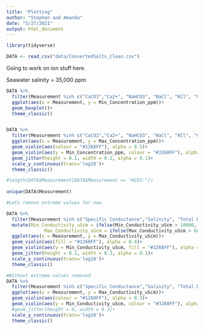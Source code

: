 ```yaml
---
title: "Plotting"
author: "Stephen and Amanda"
date: "5/27/2021"
output: html_document
---
```


```r

library(tidyverse)

```

```r
DATA <- read_csv("data/ConvertedSalts_Clean.csv")

```

Going to work on ion stuff here.

Seawater salinity = 35,000 ppm
```r


DATA %>% 
  filter(Measurement %in% c("CaCO3","Ca2+", "NaHCO3", "NaCl", "KCl", "Cl-", "K+", "Na+", "MgCl2")) %>%
  ggplot(aes(x = Measurement, y = Min_Concentration_ppm))+
  geom_boxplot()+
  theme_classic()


DATA %>% 
  filter(Measurement %in% c("CaCO3","Ca2+", "NaHCO3", "NaCl", "KCl", "Cl-", "K+", "Na+", "MgCl2")) %>%
  ggplot(aes(x = Measurement, y = Max_Concentration_ppm))+
  geom_violin(aes(colour = "#1268FF"), alpha = 0.5)+
  geom_violin(aes(y = Min_Concentration_ppm, colour = "#3268FF"), alpha = 0.5)+
  geom_jitter(height = 0.1, width = 0.2, alpha = 0.1)+
  scale_y_continuous(trans='log10')+
  theme_classic()

#length(DATA$Measurement[DATA$Measurement == "HCO3-"])                                     
                                           
unique(DATA$Measurement)


```



```r

#Lets remove extreme values for now

DATA %>% 
  filter(Measurement %in% c("Specific Conductance","Salinity", "Total Dissolved Solids")) %>%
  mutate(Min_Conductivity_uScm = ifelse(Min_Conductivity_uScm > 10000, NA, Min_Conductivity_uScm),
              Max_Conductivity_uScm = ifelse(Max_Conductivity_uScm > 60000, NA, Max_Conductivity_uScm))%>%
  ggplot(aes(x = Measurement, y = Max_Conductivity_uScm))+
  geom_violin(aes(fill = "#1268FF"), alpha = 0.4)+
  geom_violin(aes(y = Min_Conductivity_uScm, fill = "#3268FF"), alpha = 0.4)+
  geom_jitter(height = 0.1, width = 0.3, alpha = 0.1)+
  scale_y_continuous(trans='log10')+
  theme_classic()

#Without extreme values removed
DATA %>% 
  filter(Measurement %in% c("Specific Conductance","Salinity", "Total Dissolved Solids")) %>%
  ggplot(aes(x = Measurement, y = Max_Conductivity_uScm))+
  geom_violin(aes(colour = "#1268FF"), alpha = 0.3)+
  geom_violin(aes(y = Min_Conductivity_uScm, colour = "#3268FF"), alpha = 0.3)+
  #geom_jitter(height = 0, width = 0.3)+
  scale_y_continuous(trans='log10')+
  theme_classic()


```



```r




```

